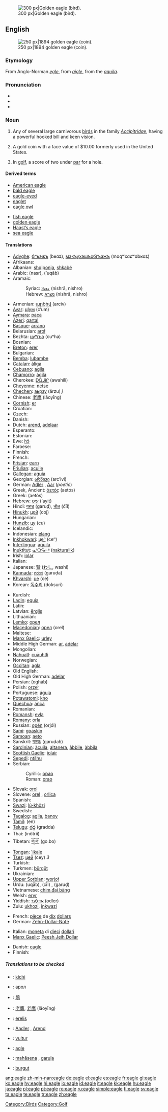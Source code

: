 {{see|Eagle}}
{{wikipedia|Eagle}}
{{wikipedia|Eagle (disambiguation)}}
[[Image:GoldenEagle-Nova.jpg|thumb|right|300 px|Golden eagle (bird).]]
==English==
[[Image:1894-O-Eagle.jpg|thumb|right|250 px|1894 golden eagle (coin).]]

===Etymology===
From Anglo-Norman ''[[egle]]'', from {{OF.}} ''[[aigle]]'', from the {{L.}} ''[[aquila]]''.

===Pronunciation===
*{{IPA|/'i:gəl/}}
*{{audio|en-us-eagle.ogg|Audio (US)}}
*{{rhymes|iːɡəl}}

===Noun===
{{en-noun}}

# Any of several large carnivorous [[bird]]s in the family ''[[Accipitridae]]'', having a powerful hooked bill and keen vision.
# {{US}} A gold coin with a face value of $10.00 formerly used in the United States.
# In [[golf]], a score of two under [[par]] for a hole.

====Derived terms====
{{top2}}
*[[American eagle]]
*[[bald eagle]]
*[[eagle-eyed]]
*[[eaglet]]
*[[eagle owl]]
{{mid2}}
*[[fish eagle]]
*[[golden eagle]]
*[[Haast's eagle|Haast’s eagle]]
*[[sea eagle]]
{{bottom2}}

====Translations====
{{trans-top|Any of several large carnivorous birds in the family Accipitridae}}
* [[Adyghe]]: [[бгъэжъ]] (bʁɑʑ), [[мэкъухэшъобгъэжъ]] (mɑqʷxɑɕʷɑbʁɑʑ)
* Afrikaans: {{t-|af|arend|xs=Afrikaans}}
* Albanian: [[shqiponja]], [[shkabë]]
* Arabic: {{ARchar|[[نسر]]}} (nasr), {{ARchar|[[عقاب]]}} (‘uqāb)
* Aramaic:
*: Syriac: [[ܢܫܪܐ]] (nishrā, nishro) {{m}}
*: Hebrew: [[נשרא]] (nishrā, nishro) {{m}}
* Armenian: [[արծիվ]] (arciv)
* [[Avar]]: [[цӀум]] (cʼum)
* [[Aymara]]: [[paca]]
* [[Azeri]]: [[qartal]]
* [[Basque]]: [[arrano]]
* Belarusian: [[aroł]]
* Bezhta: [[цуⁿгьа]] (cuⁿha)
* Bosnian: {{t-|bs|orao}}
* [[Breton]]: [[erer]]
* Bulgarian: {{t-|bg|орел|tr=orel|sc=Cyrl}}
* [[Bemba]]: [[lubambe]]
* [[Catalan]]: [[àliga]]
* [[Cebuano]]: [[agila]]
* [[Chamorro]]: [[ágila]]
* Cherokee: [[ᎠᏩᎯᎵ]] (awahili)
* [[Cheyenne]]: [[netse]]
* [[Chechen]]: [[аьрзу]] (ärzu) ''j''
* Chinese: [[老鹰]] (lǎoyīng)
* [[Cornish]]: [[er]]
* Croatian: {{t-|hr|orao}}
* Czech: {{t+|cs|orel}}
* Danish: {{t-|da|ørn}}
* Dutch: [[arend]], [[adelaar]]
* Esperanto: {{t-|eo|aglo|xs=Esperanto}}
* Estonian: {{t+|et|kotkas}}
* Ewe: [[hɔ̃]]
* Faroese: {{t-|fo|ørn|xs=Faroese}}
* Finnish: {{t+|fi|kotka}}
* French: {{t+|fr|aigle|m}}
* [[Frisian]]: [[earn]]
* [[Friulian]]: [[acuile]]
* [[Gallegan]]: [[aguia]]
* Georgian: [[არწივი]] (arcʼivi)
* German: [[Adler]] {{m}}, [[Aar]] {{m}} (''poetic'')
* Greek, Ancient: [[ἀετός]] (aetós) {{m}}
* Greek: {{t+|el|αετός|m|sc=Grek}} (aetós)
* Hebrew: [[עיט]] (‘ayit)
* Hindi: [[गरुड]] (garuḍ), [[चील]] (ćīl)
* [[Hinukh]]: [[цой]] (coj)
* Hungarian: {{t+|hu|sas}}
* [[Hunzib]]: [[цу]] (cu)
* Icelandic: {{t+|is|örn}}
* Indonesian: [[elang]]
* [[Inkhokwari]]: [[цеⁿ]] (ceⁿ)
* [[Interlingua]]: [[aquila]]
* [[Inuktitut]]: [[ᓇᒃᑐᕋᓕᒃ]] ([[nakturalik]])
* Irish: [[iolar]] {{m}}
* Italian: {{t+|it|aquila|f}}
* Japanese: [[鷲]] ([[わし]], washi)
* [[Kannada]]: [[ಗರುಡ]] (garuḍa)
* [[Khvarshi]]: [[це]] (ce)
* Korean: [[독수리]] (doksuri)
{{trans-mid}}
* Kurdish: {{KUchar|[[هه‌ڵۆ]]}}
* [[Ladin]]: [[eguia]]
* Latin: {{t+|la|aquila|f}}
* Latvian: [[ērglis]]
* Lithuanian: {{t-|lt|aras|m|xs=Lithuanian}}
* [[Lemko]]: [[орел]]
* [[Macedonian]]: [[орел]] (orel)
* Maltese: {{t-|mt|ajkla|xs=Maltese}}
* [[Manx Gaelic]]: [[urley]]
* Middle High German: [[ar]], [[adelar]]
* Mongolian: {{t-|mn|бүргэд|tr=bürged|sc=Cyrl|xs=Mongolian}}
* [[Nahuatl]]: [[cuāuhtli]]
* Norwegian: {{t+|no|ørn|m}}
* [[Occitan]]: [[agla]]
* Old English: {{t-|ang|earn|xs=Old English}}
* Old High German: [[adelar]]
* Persian: {{FAchar|[[عقاب]]}} (oghāb)
* Polish: [[orzeł]] {{m}}
* Portuguese: [[águia]] {{f}}
* [[Potawatomi]]: [[kno]]
* [[Quechua]]: [[anca]]
* Romanian: {{t+|ro|acvilă|f}}
* [[Romansh]]: [[evla]]
* [[Romany]]: [[orla]] {{f}}
* Russian: [[орёл]] (orjól) {{m}}
* [[Sami]]: [[goaskin]]
* [[Samoan]]: [[aeto]]
* Sanskrit: [[गरुडः]] (garuḍaḥ)
* [[Sardinian]]: [[àcuila]], [[altanera]], [[àbbile]], [[àbbila]]
* [[Scottish Gaelic]]: [[iolair]]
* [[Sepedi]]: [[ntšhu]]
* Serbian:
*: Cyrillic: [[орао#Serbian|орао]]
*: Roman: [[orao#Serbian|orao]]
* Slovak: [[orol]]
* Slovene: [[orel]] {{m}}, [[orlica]] {{f}}
* Spanish: {{t+|es|águila|f}}
* [[Swazi]]: [[lú-khôzi]]
* Swedish: {{t+|sv|örn}}
* [[Tagalog]]: [[agila]], [[banoy]]
* [[Tamil]]: (en)
* [[Telugu]]: [[గ్రద్ద]] (gradda)
* Thai: {{THchar|[[อินทรี]]}} (inôtrii)
* Tibetan: [[གོ་བོ་]] (go.bo)
* [[Tongan]]: [['ikale]]
* [[Tsez]]: [[цей]] (cey) ''3''
* Turkish: {{t+|tr|kartal}}
* Turkmen: [[bürgüt]]
* Ukrainian: {{t-|uk|орел|tr=orel|sc=Cyrl|xs=Ukrainian}}
* [[Upper Sorbian]]: [[worjoł]]
* Urdu: {{URchar|[[عقاب]]}} (uqāb), {{URchar|[[چیل]]}} (ćīl) {{f}}, {{URchar|[[گرڈ]]}} (garuḍ)
* Vietnamese: [[chim đại bàng]]
* Welsh: [[eryr]]
* Yiddish: [[אָדלער]] (odler) {{m}}
* Zulu: [[ukhozi]], [[inkwazi]]
{{trans-bottom}}

{{trans-top|A gold coin with a face value of $10.00}}
* French: [[pièce]] de [[dix]] [[dollar]]s
* German: [[Zehn-Dollar-Note]] {{f}}
{{trans-mid}}
* Italian: [[moneta]] di [[dieci]] [[dollaro|dollari]]
* [[Manx Gaelic]]: [[Peesh Jeih Dollar]]
{{trans-bottom}}

{{trans-top|In golf, a score of two under par for a hole}}
* Danish: [[eagle]]
* Finnish: {{t+|fi|eagle}}
{{trans-mid}}
{{trans-bottom}}

=====Translations to be checked=====
{{checktrans}}
{{top}}
*{{ttbc|Amuzgo}}: [[kíchi]]
*{{ttbc|Belarusian}}: [[арол]]
*{{ttbc|CJKV Characters}}: [[鵰]]
*{{ttbc|Chinese}}: [[老鷹]], [[老鹰]] (lǎoyīng)
*{{ttbc|Lithuanian}}: [[erelis]] {{m}}
{{mid}}
*{{ttbc|Low Saxon}}: [[Aadler]] {{m}}, [[Arend]] {{m}}
*{{ttbc|Moldavian}}: [[vultur]]
*{{ttbc|Novial}}: [[agle]]
*{{ttbc|Pali}}: [[mahāsena]] {{m}}, [[garuḷa]] {{m}}
*{{ttbc|Uzbek}}: [[burgut]]
{{bottom}}

[[Category:Birds]]
[[Category:Golf]]

[[ang:eagle]]
[[zh-min-nan:eagle]]
[[de:eagle]]
[[el:eagle]]
[[es:eagle]]
[[fr:eagle]]
[[gl:eagle]]
[[ko:eagle]]
[[hy:eagle]]
[[hi:eagle]]
[[io:eagle]]
[[id:eagle]]
[[it:eagle]]
[[kk:eagle]]
[[hu:eagle]]
[[ja:eagle]]
[[pl:eagle]]
[[pt:eagle]]
[[ro:eagle]]
[[ru:eagle]]
[[simple:eagle]]
[[fi:eagle]]
[[sv:eagle]]
[[ta:eagle]]
[[te:eagle]]
[[tr:eagle]]
[[zh:eagle]]